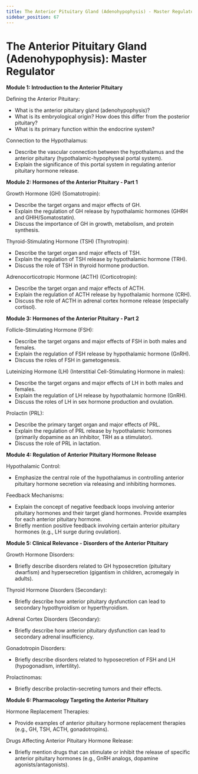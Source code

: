 ```yaml
---
title: The Anterior Pituitary Gland (Adenohypophysis) - Master Regulator
sidebar_position: 67
---
```


# The Anterior Pituitary Gland (Adenohypophysis): Master Regulator

**Module 1: Introduction to the Anterior Pituitary**

Defining the Anterior Pituitary:
* What is the anterior pituitary gland (adenohypophysis)?
* What is its embryological origin? How does this differ from the posterior pituitary?
* What is its primary function within the endocrine system?

Connection to the Hypothalamus:
* Describe the vascular connection between the hypothalamus and the anterior pituitary (hypothalamic-hypophyseal portal system).
* Explain the significance of this portal system in regulating anterior pituitary hormone release.

**Module 2: Hormones of the Anterior Pituitary - Part 1**

Growth Hormone (GH) (Somatotropin):
* Describe the target organs and major effects of GH.
* Explain the regulation of GH release by hypothalamic hormones (GHRH and GHIH/Somatostatin).
* Discuss the importance of GH in growth, metabolism, and protein synthesis.

Thyroid-Stimulating Hormone (TSH) (Thyrotropin):
* Describe the target organ and major effects of TSH.
* Explain the regulation of TSH release by hypothalamic hormone (TRH).
* Discuss the role of TSH in thyroid hormone production.

Adrenocorticotropic Hormone (ACTH) (Corticotropin):
* Describe the target organ and major effects of ACTH.
* Explain the regulation of ACTH release by hypothalamic hormone (CRH).
* Discuss the role of ACTH in adrenal cortex hormone release (especially cortisol).

**Module 3: Hormones of the Anterior Pituitary - Part 2**

Follicle-Stimulating Hormone (FSH):
* Describe the target organs and major effects of FSH in both males and females.
* Explain the regulation of FSH release by hypothalamic hormone (GnRH).
* Discuss the roles of FSH in gametogenesis.

Luteinizing Hormone (LH) (Interstitial Cell-Stimulating Hormone in males):
* Describe the target organs and major effects of LH in both males and females.
* Explain the regulation of LH release by hypothalamic hormone (GnRH).
* Discuss the roles of LH in sex hormone production and ovulation.

Prolactin (PRL):
* Describe the primary target organ and major effects of PRL.
* Explain the regulation of PRL release by hypothalamic hormones (primarily dopamine as an inhibitor, TRH as a stimulator).
* Discuss the role of PRL in lactation.

**Module 4: Regulation of Anterior Pituitary Hormone Release**

Hypothalamic Control:
* Emphasize the central role of the hypothalamus in controlling anterior pituitary hormone secretion via releasing and inhibiting hormones.

Feedback Mechanisms:
* Explain the concept of negative feedback loops involving anterior pituitary hormones and their target gland hormones. Provide examples for each anterior pituitary hormone.
* Briefly mention positive feedback involving certain anterior pituitary hormones (e.g., LH surge during ovulation).

**Module 5: Clinical Relevance - Disorders of the Anterior Pituitary**

Growth Hormone Disorders:
* Briefly describe disorders related to GH hyposecretion (pituitary dwarfism) and hypersecretion (gigantism in children, acromegaly in adults).

Thyroid Hormone Disorders (Secondary):
* Briefly describe how anterior pituitary dysfunction can lead to secondary hypothyroidism or hyperthyroidism.

Adrenal Cortex Disorders (Secondary):
* Briefly describe how anterior pituitary dysfunction can lead to secondary adrenal insufficiency.

Gonadotropin Disorders:
* Briefly describe disorders related to hyposecretion of FSH and LH (hypogonadism, infertility).

Prolactinomas:
* Briefly describe prolactin-secreting tumors and their effects.

**Module 6: Pharmacology Targeting the Anterior Pituitary**

Hormone Replacement Therapies:
* Provide examples of anterior pituitary hormone replacement therapies (e.g., GH, TSH, ACTH, gonadotropins).

Drugs Affecting Anterior Pituitary Hormone Release:
* Briefly mention drugs that can stimulate or inhibit the release of specific anterior pituitary hormones (e.g., GnRH analogs, dopamine agonists/antagonists).